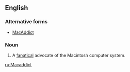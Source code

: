 ==English==

===Alternative forms===
* [[MacAddict]]

===Noun===
{{en-noun}}

# A [[fanatic]]al advocate of the Macintosh computer system.

[[ru:Macaddict]]